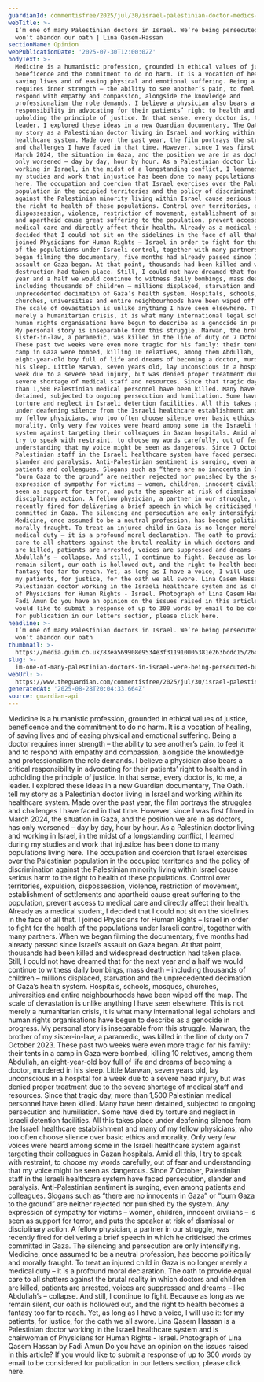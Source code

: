 ```yaml
---
guardianId: commentisfree/2025/jul/30/israel-palestinian-doctor-medics-patients-gaza
webTitle: >-
  I’m one of many Palestinian doctors in Israel. We’re being persecuted – but we
  won’t abandon our oath | Lina Qasem-Hassan
sectionName: Opinion
webPublicationDate: '2025-07-30T12:00:02Z'
bodyText: >-
  Medicine is a humanistic profession, grounded in ethical values of justice,
  beneficence and the commitment to do no harm. It is a vocation of healing, of
  saving lives and of easing physical and emotional suffering. Being a doctor
  requires inner strength – the ability to see another’s pain, to feel it and to
  respond with empathy and compassion, alongside the knowledge and
  professionalism the role demands. I believe a physician also bears a critical
  responsibility in advocating for their patients’ right to health and in
  upholding the principle of justice. In that sense, every doctor is, to me, a
  leader. I explored these ideas in a new Guardian documentary, The Oath. I tell
  my story as a Palestinian doctor living in Israel and working within its
  healthcare system. Made over the past year, the film portrays the struggles
  and challenges I have faced in that time. However, since I was first filmed in
  March 2024, the situation in Gaza, and the position we are in as doctors, has
  only worsened – day by day, hour by hour. As a Palestinian doctor living and
  working in Israel, in the midst of a longstanding conflict, I learned during
  my studies and work that injustice has been done to many populations living
  here. The occupation and coercion that Israel exercises over the Palestinian
  population in the occupied territories and the policy of discrimination
  against the Palestinian minority living within Israel cause serious harm to
  the right to health of these populations. Control over territories, expulsion,
  dispossession, violence, restriction of movement, establishment of settlements
  and apartheid cause great suffering to the population, prevent access to
  medical care and directly affect their health. Already as a medical student, I
  decided that I could not sit on the sidelines in the face of all that. I
  joined Physicians for Human Rights – Israel in order to fight for the health
  of the populations under Israeli control, together with many partners. When we
  began filming the documentary, five months had already passed since Israel’s
  assault on Gaza began. At that point, thousands had been killed and widespread
  destruction had taken place. Still, I could not have dreamed that for the next
  year and a half we would continue to witness daily bombings, mass death –
  including thousands of children – millions displaced, starvation and the
  unprecedented decimation of Gaza’s health system. Hospitals, schools, mosques,
  churches, universities and entire neighbourhoods have been wiped off the map.
  The scale of devastation is unlike anything I have seen elsewhere. This is not
  merely a humanitarian crisis, it is what many international legal scholars and
  human rights organisations have begun to describe as a genocide in progress.
  My personal story is inseparable from this struggle. Marwan, the brother of my
  sister-in-law, a paramedic, was killed in the line of duty on 7 October 2023.
  These past two weeks were even more tragic for his family: their tents in a
  camp in Gaza were bombed, killing 10 relatives, among them Abdullah, an
  eight-year-old boy full of life and dreams of becoming a doctor, murdered in
  his sleep. Little Marwan, seven years old, lay unconscious in a hospital for a
  week due to a severe head injury, but was denied proper treatment due to the
  severe shortage of medical staff and resources. Since that tragic day, more
  than 1,500 Palestinian medical personnel have been killed. Many have been
  detained, subjected to ongoing persecution and humiliation. Some have died by
  torture and neglect in Israeli detention facilities. All this takes place
  under deafening silence from the Israeli healthcare establishment and many of
  my fellow physicians, who too often choose silence over basic ethics and
  morality. Only very few voices were heard among some in the Israeli healthcare
  system against targeting their colleagues in Gazan hospitals. Amid all this, I
  try to speak with restraint, to choose my words carefully, out of fear and
  understanding that my voice might be seen as dangerous. Since 7 October,
  Palestinian staff in the Israeli healthcare system have faced persecution,
  slander and paralysis. Anti-Palestinian sentiment is surging, even among
  patients and colleagues. Slogans such as “there are no innocents in Gaza” or
  “burn Gaza to the ground” are neither rejected nor punished by the system. Any
  expression of sympathy for victims – women, children, innocent civilians – is
  seen as support for terror, and puts the speaker at risk of dismissal or
  disciplinary action. A fellow physician, a partner in our struggle, was
  recently fired for delivering a brief speech in which he criticised the crimes
  committed in Gaza. The silencing and persecution are only intensifying.
  Medicine, once assumed to be a neutral profession, has become politically and
  morally fraught. To treat an injured child in Gaza is no longer merely a
  medical duty – it is a profound moral declaration. The oath to provide equal
  care to all shatters against the brutal reality in which doctors and children
  are killed, patients are arrested, voices are suppressed and dreams – like
  Abdullah’s – collapse. And still, I continue to fight. Because as long as we
  remain silent, our oath is hollowed out, and the right to health becomes a
  fantasy too far to reach. Yet, as long as I have a voice, I will use it: for
  my patients, for justice, for the oath we all swore. Lina Qasem Hassan is a
  Palestinian doctor working in the Israeli healthcare system and is chairwoman
  of Physicians for Human Rights - Israel. Photograph of Lina Qasem Hassan by
  Fadi Amun Do you have an opinion on the issues raised in this article? If you
  would like to submit a response of up to 300 words by email to be considered
  for publication in our letters section, please click here.
headline: >-
  I’m one of many Palestinian doctors in Israel. We’re being persecuted – but we
  won’t abandon our oath
thumbnail: >-
  https://media.guim.co.uk/83ea569908e9534e3f311910005381e263bcdc15/264_0_1350_1080/500.jpg
slug: >-
  im-one-of-many-palestinian-doctors-in-israel-were-being-persecuted-but-we-wont-abandon-our-oath-or-lina-qasem-hassan
webUrl: >-
  https://www.theguardian.com/commentisfree/2025/jul/30/israel-palestinian-doctor-medics-patients-gaza
generatedAt: '2025-08-28T20:04:33.664Z'
source: guardian-api
---
```

Medicine is a humanistic profession, grounded in ethical values of justice, beneficence and the commitment to do no harm. It is a vocation of healing, of saving lives and of easing physical and emotional suffering. Being a doctor requires inner strength – the ability to see another’s pain, to feel it and to respond with empathy and compassion, alongside the knowledge and professionalism the role demands. I believe a physician also bears a critical responsibility in advocating for their patients’ right to health and in upholding the principle of justice. In that sense, every doctor is, to me, a leader. I explored these ideas in a new Guardian documentary, The Oath. I tell my story as a Palestinian doctor living in Israel and working within its healthcare system. Made over the past year, the film portrays the struggles and challenges I have faced in that time. However, since I was first filmed in March 2024, the situation in Gaza, and the position we are in as doctors, has only worsened – day by day, hour by hour. As a Palestinian doctor living and working in Israel, in the midst of a longstanding conflict, I learned during my studies and work that injustice has been done to many populations living here. The occupation and coercion that Israel exercises over the Palestinian population in the occupied territories and the policy of discrimination against the Palestinian minority living within Israel cause serious harm to the right to health of these populations. Control over territories, expulsion, dispossession, violence, restriction of movement, establishment of settlements and apartheid cause great suffering to the population, prevent access to medical care and directly affect their health. Already as a medical student, I decided that I could not sit on the sidelines in the face of all that. I joined Physicians for Human Rights – Israel in order to fight for the health of the populations under Israeli control, together with many partners. When we began filming the documentary, five months had already passed since Israel’s assault on Gaza began. At that point, thousands had been killed and widespread destruction had taken place. Still, I could not have dreamed that for the next year and a half we would continue to witness daily bombings, mass death – including thousands of children – millions displaced, starvation and the unprecedented decimation of Gaza’s health system. Hospitals, schools, mosques, churches, universities and entire neighbourhoods have been wiped off the map. The scale of devastation is unlike anything I have seen elsewhere. This is not merely a humanitarian crisis, it is what many international legal scholars and human rights organisations have begun to describe as a genocide in progress. My personal story is inseparable from this struggle. Marwan, the brother of my sister-in-law, a paramedic, was killed in the line of duty on 7 October 2023. These past two weeks were even more tragic for his family: their tents in a camp in Gaza were bombed, killing 10 relatives, among them Abdullah, an eight-year-old boy full of life and dreams of becoming a doctor, murdered in his sleep. Little Marwan, seven years old, lay unconscious in a hospital for a week due to a severe head injury, but was denied proper treatment due to the severe shortage of medical staff and resources. Since that tragic day, more than 1,500 Palestinian medical personnel have been killed. Many have been detained, subjected to ongoing persecution and humiliation. Some have died by torture and neglect in Israeli detention facilities. All this takes place under deafening silence from the Israeli healthcare establishment and many of my fellow physicians, who too often choose silence over basic ethics and morality. Only very few voices were heard among some in the Israeli healthcare system against targeting their colleagues in Gazan hospitals. Amid all this, I try to speak with restraint, to choose my words carefully, out of fear and understanding that my voice might be seen as dangerous. Since 7 October, Palestinian staff in the Israeli healthcare system have faced persecution, slander and paralysis. Anti-Palestinian sentiment is surging, even among patients and colleagues. Slogans such as “there are no innocents in Gaza” or “burn Gaza to the ground” are neither rejected nor punished by the system. Any expression of sympathy for victims – women, children, innocent civilians – is seen as support for terror, and puts the speaker at risk of dismissal or disciplinary action. A fellow physician, a partner in our struggle, was recently fired for delivering a brief speech in which he criticised the crimes committed in Gaza. The silencing and persecution are only intensifying. Medicine, once assumed to be a neutral profession, has become politically and morally fraught. To treat an injured child in Gaza is no longer merely a medical duty – it is a profound moral declaration. The oath to provide equal care to all shatters against the brutal reality in which doctors and children are killed, patients are arrested, voices are suppressed and dreams – like Abdullah’s – collapse. And still, I continue to fight. Because as long as we remain silent, our oath is hollowed out, and the right to health becomes a fantasy too far to reach. Yet, as long as I have a voice, I will use it: for my patients, for justice, for the oath we all swore. Lina Qasem Hassan is a Palestinian doctor working in the Israeli healthcare system and is chairwoman of Physicians for Human Rights - Israel. Photograph of Lina Qasem Hassan by Fadi Amun Do you have an opinion on the issues raised in this article? If you would like to submit a response of up to 300 words by email to be considered for publication in our letters section, please click here.
